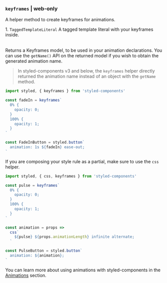
### `keyframes` | web-only

A helper method to create keyframes for animations.

<Table head={['Arguments', 'Description']}>
  <Row>
    <Column>
      1. <Code>TaggedTemplateLiteral</Code>
    </Column>
    <Column>A tagged template literal with your keyframes inside.</Column>
  </Row>
</Table>

Returns a Keyframes model, to be used in your animation declarations. You can use the `getName()` API on the returned model if you wish to obtain the generated animation name.

> In styled-components v3 and below, the `keyframes` helper directly returned the animation name instead of an object with the `getName` method.

```jsx
import styled, { keyframes } from 'styled-components'

const fadeIn = keyframes`
  0% {
    opacity: 0;
  }
  100% {
    opacity: 1;
  }
`

const FadeInButton = styled.button`
  animation: 1s ${fadeIn} ease-out;
`
```

If you are composing your style rule as a partial, make sure to use the `css` helper.

```jsx
import styled, { css, keyframes } from 'styled-components'

const pulse = keyframes`
  0% {
    opacity: 0;
  }
  100% {
    opacity: 1;
  }
`

const animation = props =>
  css`
    ${pulse} ${props.animationLength} infinite alternate;
  `

const PulseButton = styled.button`
  animation: ${animation};
`
```

You can learn more about using animations with styled-components in the [Animations](/docs/basics#animations) section.
